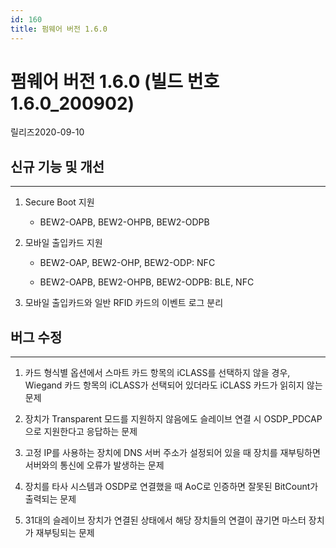 ```yaml
---
id: 160
title: 펌웨어 버전 1.6.0
---
```


# 펌웨어 버전 1.6.0 (빌드 번호 1.6.0_200902)

릴리즈<Separator/>2020-09-10

## 신규 기능 및 개선

---

1. Secure Boot 지원

    - BEW2-OAPB, BEW2-OHPB, BEW2-ODPB

1. 모바일 출입카드 지원

    - BEW2-OAP, BEW2-OHP, BEW2-ODP: NFC

    - BEW2-OAPB, BEW2-OHPB, BEW2-ODPB: BLE, NFC

1. 모바일 출입카드와 일반 RFID 카드의 이벤트 로그 분리

## 버그 수정

---

<BugLists>

1. 카드 형식별 옵션에서 스마트 카드 항목의 iCLASS를 선택하지 않을 경우, Wiegand 카드 항목의 iCLASS가 선택되어 있더라도 iCLASS 카드가 읽히지 않는 문제

1. 장치가 Transparent 모드를 지원하지 않음에도 슬레이브 연결 시 OSDP_PDCAP으로 지원한다고 응답하는 문제

1. 고정 IP를 사용하는 장치에 DNS 서버 주소가 설정되어 있을 때 장치를 재부팅하면 서버와의 통신에 오류가 발생하는 문제

1. 장치를 타사 시스템과 OSDP로 연결했을 때 AoC로 인증하면 잘못된 BitCount가 출력되는 문제

1. 31대의 슬레이브 장치가 연결된 상태에서 해당 장치들의 연결이 끊기면 마스터 장치가 재부팅되는 문제

</BugLists>